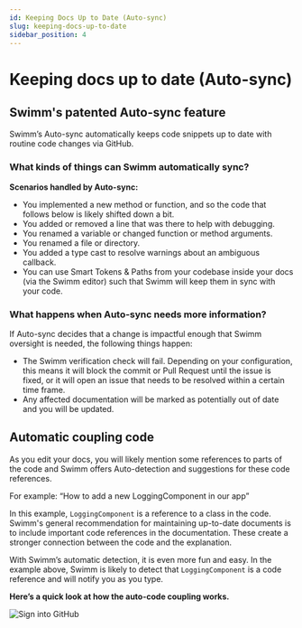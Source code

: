 ```yaml
---
id: Keeping Docs Up to Date (Auto-sync)
slug: keeping-docs-up-to-date
sidebar_position: 4
---
```


# Keeping docs up to date (Auto-sync)

## Swimm's patented Auto-sync feature

Swimm’s Auto-sync automatically keeps code snippets up to date with routine code changes via GitHub. 

### What kinds of things can Swimm automatically sync?​

**Scenarios handled by Auto-sync:** 

- You implemented a new method or function, and so the code that follows below is likely shifted down a bit.
- You added or removed a line that was there to help with debugging.
- You renamed a variable or changed function or method arguments.
- You renamed a file or directory.
- You added a type cast to resolve warnings about an ambiguous callback.
- You can use Smart Tokens & Paths from your codebase inside your docs (via the Swimm editor) such that Swimm will keep them in sync with your code.

### What happens when Auto-sync needs more information?​

If Auto-sync decides that a change is impactful enough that Swimm oversight is needed, the following things happen:
- The Swimm verification check will fail. Depending on your configuration, this means it will block the commit or Pull Request until the issue is fixed, or it will open an issue that needs to be resolved within a certain time frame.
- Any affected documentation will be marked as potentially out of date and you will be updated.

## Automatic coupling code

As you edit your docs, you will likely mention some references to parts of the code and Swimm offers Auto-detection and suggestions for these code references.

For example:
“How to add a new LoggingComponent in our app”

In this example, `LoggingComponent` is a reference to a class in the code. Swimm's general recommendation for maintaining up-to-date documents is to include important code references in the documentation. These create a stronger connection between the code and the explanation. 

With Swimm’s automatic detection, it is even more fun and easy. In the example above, Swimm is likely to detect that `LoggingComponent` is a code reference and will notify you as you type. 

**Here’s a quick look at how the auto-code coupling works.**

![Sign into GitHub](../../static/img/Features6.gif)



